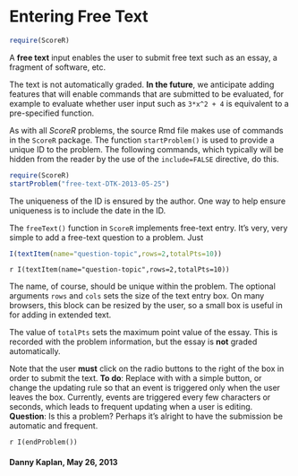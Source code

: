 Entering Free Text
========================================================

```r
require(ScoreR)
```
A **free text** input enables the user to submit free text such as an essay, a fragment of software, etc.

The text is not automatically graded.  **In the future**, we anticipate adding features that will enable commands that are submitted to be evaluated, for example to evaluate whether user input such as `3*x^2 + 4` is equivalent to a pre-specified function. 

As with all *ScoreR* problems, the source Rmd file makes use of commands in the `ScoreR` package.  The function `startProblem()` is used to provide a unique ID to the problem. The following commands, which typically will be hidden from the reader by the use of the `include=FALSE` directive, do this.  
```r
require(ScoreR)
startProblem("free-text-DTK-2013-05-25")
```

The uniqueness of the ID is ensured by the author.  One way to help ensure uniqueness is to include the date in the ID.

The `freeText()` function in `ScoreR` implements free-text entry.  It's very, very simple to add a free-text question to a problem.  Just

```r
I(textItem(name="question-topic",rows=2,totalPts=10))
```

`r I(textItem(name="question-topic",rows=2,totalPts=10))`

The name, of course, should be unique within the problem.  The optional arguments `rows` and `cols` sets the size of the text entry box.  On many browsers, this block can be resized by the user, so a small box is useful in for adding in extended text.

The value of `totalPts` sets the maximum point value of the essay. This is recorded with the problem information, but the essay is **not** graded automatically.

Note that the user **must** click on the radio buttons to the right of the box in order to submit the text.  **To do**: Replace with with a simple button, or change the updating rule so that an event is triggered only when the user leaves the box.  Currently, events are triggered every few characters or seconds, which leads to frequent updating when a user is editing.  **Question**: Is this a problem?  Perhaps it's alright to have the submission be automatic and frequent.

`r I(endProblem())`

#### Danny Kaplan, May 26, 2013